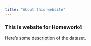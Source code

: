 ```yaml
---
title: "About this website"
---
```


### This is website for Homework4

Here's some description of the dataset.